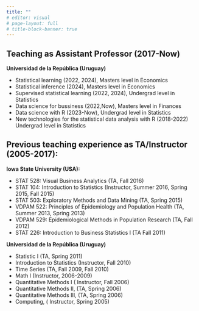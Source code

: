 ```yaml
---
title: ""
# editor: visual
# page-layout: full
# title-block-banner: true
---
```


::: {#hero-heading}
## Teaching as Assistant Professor (2017-Now)

**Universidad de la República (Uruguay)**

::: {.justify}
-   Statistical learning (2022, 2024), Masters level in Economics
-   Statistical inference (2024), Masters level in Economics
-   Supervised statistical learning (2022, 2024), Undergrad level in Statistics
-   Data science for bussiness (2022,Now), Masters level in Finances
-   Data science with R (2023-Now), Undergrad level in Statistics
-   New technologies for the statistical data analysis with R (2018-2022) Undergrad level in Statistics
:::

## Previous teaching experience as TA/Instructor (2005-2017):

**Iowa State University (USA):**

::: {.justify}
-   STAT 528: Visual Business Analytics (TA, Fall 2016)
-   STAT 104: Introduction to Statistics (Instructor, Summer 2016, Spring 2015, Fall 2015)
-   STAT 503: Exploratory Methods and Data Mining (TA, Spring 2015)
-   VDPAM 522: Principles of Epidemiology and Population Health (TA, Summer 2013, Spring 2013)
-   VDPAM 529: Epidemiological Methods in Population Research (TA, Fall 2012)
-   STAT 226: Introduction to Business Statistics I (TA Fall 2011)
:::

**Universidad de la República (Uruguay)**


-   Statistic I (TA, Spring 2011)
-   Introduction to Statistics (Instructor, Fall 2010)
-   Time Series (TA, Fall 2009, Fall 2010)
-   Math I (Instructor, 2006-2009)
-   Quantitative Methods I ( Instructor, Fall 2006)
-   Quantitative Methods II, (TA, Spring 2006)
-   Quantitative Methods III, (TA, Spring 2006)
-   Computing, ( Instructor, Spring 2005)
:::
